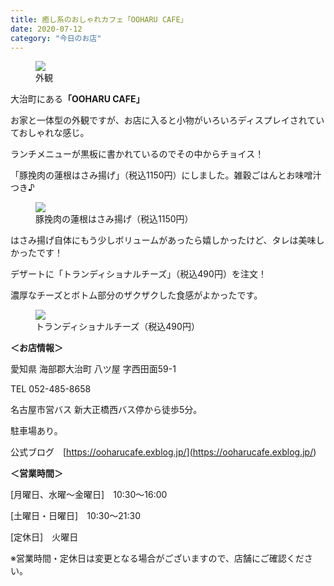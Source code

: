 ```yaml
---
title: 癒し系のおしゃれカフェ「OOHARU CAFE」
date: 2020-07-12
category: "今日のお店"
---
```


<figure><img src={require("./IMG_1900.jpg")} /><figcaption>外観</figcaption></figure>

大治町にある<strong>「OOHARU CAFE」</strong>

お家と一体型の外観ですが、お店に入ると小物がいろいろディスプレイされていておしゃれな感じ。

ランチメニューが黒板に書かれているのでその中からチョイス！

「豚挽肉の蓮根はさみ揚げ」（税込1150円）にしました。雑穀ごはんとお味噌汁つき♪

<figure><img src={require("./IMG_1899.jpg")} /><figcaption>豚挽肉の蓮根はさみ揚げ（税込1150円）</figcaption></figure>

はさみ揚げ自体にもう少しボリュームがあったら嬉しかったけど、タレは美味しかったです！

デザートに「トランディショナルチーズ」（税込490円）を注文！

濃厚なチーズとボトム部分のザクザクした食感がよかったです。

<figure><img src={require("./IMG_1901.jpg")} /><figcaption>トランディショナルチーズ（税込490円）</figcaption></figure>

<strong>＜お店情報＞<br/></strong>

愛知県 海部郡大治町 八ツ屋 字西田面59-1<br/>

TEL 052-485-8658

名古屋市営バス 新大正橋西バス停から徒歩5分。<br/>

駐車場あり。

公式ブログ　[https://ooharucafe.exblog.jp/](<https://ooharucafe.exblog.jp/>)

<strong>＜営業時間＞<br/></strong>

[月曜日、水曜～金曜日]　10:30～16:00<br/>

[土曜日・日曜日]　10:30～21:30<br/>

[定休日]　火曜日

※営業時間・定休日は変更となる場合がございますので、店舗にご確認ください。




